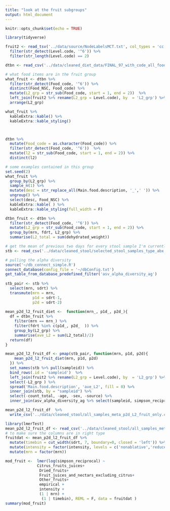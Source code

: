 ```yaml
---
title: "look at the fruit subgroups"
output: html_document
---
```


```r
knitr::opts_chunk$set(echo = TRUE)
```

```r
library(tidyverse)
```

```r
fruit2 <- read_tsv('../data/source/NodeLabelsMCT.txt', col_types = 'cc')  %>% 
  filter(str_detect(Level.code, '^6')) %>% 
  filter(str_length(Level.code) == 2)

dtbn <- read_csv('../data/cleaned_diet_data/FINAL_97_with_code_all_foods_drt_with_EN_finalized.csv')
```
```r
# what food items are in the fruit group
what_fruit <- dtbn %>% 
  filter(str_detect(Food_code, '^6')) %>% 
  distinct(Food_NSC, Food_code) %>% 
  mutate(L2_grp = str_sub(Food_code, start = 1, end = 2))  %>% 
  left_join(fruit2 %>% rename(L2_grp = Level.code), by  = 'L2_grp') %>% 
  arrange(L2_grp)

what_fruit %>% 
  kableExtra::kable() %>% 
  kableExtra::kable_styling()



dtbn %>% 
  mutate(Food_code = as.character(Food_code)) %>% 
  filter(str_detect(Food_code, '^6'))  %>% 
  mutate(l2 = str_sub(Food_code, start = 1, end = 2)) %>% 
  distinct(l2)
```


```r
# some examples contained in this group 
set.seed(2)
what_fruit %>% 
  group_by(L2_grp) %>% 
  sample_n(1) %>% 
  mutate(desc = str_replace_all(Main.food.description, '_',' ')) %>% 
  ungroup() %>% 
  select(desc, Food_NSC) %>% 
  kableExtra::kable( ) %>% 
  kableExtra::kable_styling(full_width = F)
```

```r
dtbn_fruit <- dtbn %>% 
  filter(str_detect(Food_code, '^6')) %>% 
  mutate(L2_grp = str_sub(Food_code, start = 1, end = 2)) %>% 
  group_by(mrn, fdrt, L2_grp) %>% 
  summarise(L2_total = sum(dehydrated_weight))

# get the mean of previous two days for every stool sample I'm currently using
stb <- read_csv('../data/cleaned_stool/selected_stool_samples_type_abx.csv')

# pulling the alpha diversity 
source('~/db_connect_simple.R')
connect_database(config_file = '~/dbConfig.txt')
get_table_from_database_predefined_filter('asv_alpha_diversity_ag')
  
stb_pair <- stb %>%  
  select(mrn, sdrt) %>% 
  transmute(mrn = mrn,
            p1d = sdrt-1,
            p2d = sdrt-2) 
 
mean_p2d_l2_fruit_diet <-  function(mrn_, p1d_, p2d_){
  df = dtbn_fruit %>% 
    filter(mrn == mrn_) %>% 
    filter(fdrt %in% c(p1d_, p2d_  )) %>% 
    group_by(L2_grp) %>% 
    summarise(ave_L2 = sum(L2_total)/2)
  return(df)
}

mean_p2d_l2_fruit_df <- pmap(stb_pair, function(mrn, p1d, p2d){
    mean_p2d_l2_fruit_diet(mrn, p1d, p2d)
  }) %>% 
  set_names(stb %>% pull(sampleid)) %>% 
  bind_rows(.id = 'sampleid')  %>% 
  left_join(fruit2 %>% rename(L2_grp = Level.code), by  = 'L2_grp') %>% 
  select(-L2_grp ) %>% 
  spread('Main.food.description', 'ave_L2', fill = 0) %>% 
  inner_join(stb, by = "sampleid") %>% 
  select(-count_total, -age, -sex, -source) %>% 
  inner_join(asv_alpha_diversity_ag %>% select(sampleid, simpson_reciprocal))

mean_p2d_l2_fruit_df  %>% 
  write_csv('../data/cleaned_stool/all_samples_meta_p2d_L2_fruit_only.csv')

```

```r
library(lmerTest)
mean_p2d_l2_fruit_df <- read_csv('../data/cleaned_stool/all_samples_meta_p2d_L2_fruit_only.csv')
# to make sure the columns are in right type
fruitdat <- mean_p2d_l2_fruit_df %>% 
  mutate(timebin = cut_width(sdrt, 7, boundary=0, closed = 'left')) %>% 
  mutate(intensity = factor(intensity, levels = c('nonablative','reduced','ablative'))) %>% 
  mutate(mrn = factor(mrn))

mod_fruit <-  lmer(log(simpson_reciprocal) ~ 
              Citrus_fruits_juices+
               Dried_fruits+
               Fruit_juices_and_nectars_excluding_citrus+
               Other_fruits+
               empirical + 
               intensity + 
               (1 | mrn) +
                (1 | timebin), REML = F, data = fruitdat )
summary(mod_fruit)
```

